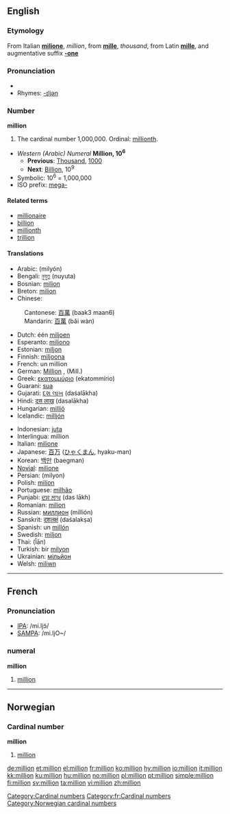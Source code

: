 {{see|Million}}
==English==

===Etymology===
From Italian '''[[milione]]''', ''million'', from '''[[mille]]''', ''thousand'', from Latin '''[[mille]]''', and augmentative suffix '''[[-one]]'''

===Pronunciation===
*{{audio|en-us-million.ogg|Audio (US)}}
*Rhymes: [[Rhymes:English:-ɪljən|-ɪljən]]

===Number===
'''million'''

# The cardinal number 1,000,000. Ordinal: [[millionth]].
*''Western (Arabic) Numeral'' '''Million, 10<sup>6</sup>'''
**'''Previous''': [[Thousand]], [[1000]]
**'''Next''': [[Billion]], 10<sup>9</sup>
*Symbolic: 10<sup>6</sup> = 1,000,000
*ISO prefix: [[mega-]]

====Related terms====
*[[millionaire]]
*[[billion]]
*[[millionth]]
*[[trillion]]

====Translations====
{{top}}
*Arabic: {{ARchar|[[مليون]]}} (milyón)
*Bengali: [[নুযুত]] (nuyuta)
*Bosnian: [[milion]] {{m}}
*Breton: [[milion]]
*Chinese:
:Cantonese: [[百萬]] (baak3 maan6)
:Mandarin: [[百萬]] (bǎi wàn)
*Dutch: één [[miljoen]] {{n}}
*Esperanto: [[miliono]]
*Estonian: [[miljon]]
*Finnish: [[miljoona]]
*French: un million {{m}}
*German: [[Million]] {{f}}, (Mill.)
*Greek: [[εκατομμύριο]] (ekatommírio) {{n}}
*Guarani: [[sua#Guarani|sua]]
*Gujarati: [[દશ લાખ]] (daśalākha)
*Hindi: [[दस लाख]] (dasalākha)
*Hungarian: [[millió]]
*Icelandic: [[milljón]]
{{mid}}
*Indonesian: [[juta]]
*Interlingua: million
*Italian: [[milione]] {{m}}
*Japanese: [[百]][[万]] ([[ひゃく]][[まん]], hyaku-man)
*Korean: [[백만]] (baegman)
*[[Novial]]: [[milione]]
*Persian: {{FAchar|[[ميليون]]}} (milyon)
*Polish: [[milion]]
*Portuguese: [[milhão]] {{m}}
*Punjabi: [[ਦਸ ਲਾਖ]] (das lākh)
*Romanian: [[milion]] {{n}}
*Russian: [[миллион]] (millión) {{m}}
*Sanskrit: [[दशलक्षं]] (daśalakṣa)
*Spanish: un [[millón]] {{m}}
*Swedish: [[miljon]] {{c}}
*Thai: {{THchar|[[ล้าน]]}} (l̂ān)
*Turkish: bir [[milyon]]
*Ukrainian: [[мільйон]]
*Welsh: [[miliwn]]
{{bottom}}

----

==French==

===Pronunciation===
*[[w:IPA|IPA]]: /mi.ljɔ̃/
*[[w:SAMPA|SAMPA]]: /mi.ljO~/

===numeral===
'''million'''

# [[#English|million]]

----

==Norwegian==

===Cardinal number===
'''million'''

# [[#English|million]]

[[Category:Cardinal numbers]]
[[Category:fr:Cardinal numbers]]
[[Category:Norwegian cardinal numbers]]

[[de:million]]
[[et:million]]
[[el:million]]
[[fr:million]]
[[ko:million]]
[[hy:million]]
[[io:million]]
[[it:million]]
[[kk:million]]
[[ku:million]]
[[hu:million]]
[[no:million]]
[[pl:million]]
[[pt:million]]
[[simple:million]]
[[fi:million]]
[[sv:million]]
[[ta:million]]
[[vi:million]]
[[zh:million]]